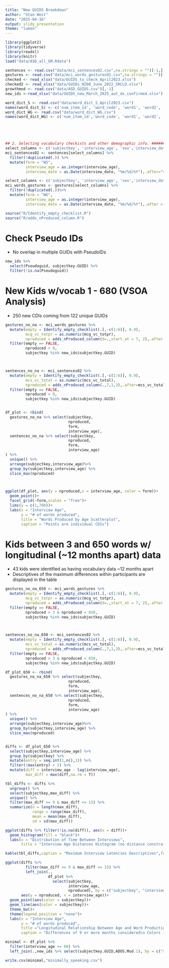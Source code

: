 ```yaml
---
title: "New GUIDS Breakdown"
author: "Stan West"
date: "2025-04-16"
output: slidy_presentation
theme: "lumen"
---
```


```r
library(ggplot2)
library(tidyverse)
library(readxl)
library(knitr)
load("data/ASD_all_GM.Rdata")

sentences <- read.csv("data/mci_sentences02.csv",na.strings = "")[-1,]
gestures <- read.csv("data/mci_words_gestures01.csv",na.strings = "")[-1,]
checked <- read_xlsx("data/GUIDS_to_check_April2023.xlsx")
checked2 <- read_xlsx("data/GUIDs_N200_June_2022_SRCLD.xlsx")
growthmod <- read.csv("data/ASD_GUIDS.csv")[,-1]
new_ids <-read_xlsx("data/GUIDS_new_March_2025_aut_dx_confirmed.xlsx")

word_dict_S <- read.csv("data/word_dict_S_April2023.csv")
names(word_dict_S) <- c('num_item_id', 'word_code', 'word1', 'word2', 'WordBank1', 'WordBank2', 'category', 'class', 'classForm', 'classEH', 'classRS','classEHse','classVerbs', 'CDI_Metadata_compatible')
word_dict_WG <- read.csv("data/word_dict_WG.csv")
names(word_dict_WG) <- c('num_item_id','word_code', 'word1', 'word2', 'WordBank1', 'WordBank2', 'category', 'class', 'classForm', 'classEH', 'classRS', 'classEHse','classVerbs', 'CDI_Metadata_compatible')





## 2. Selecting vocabulary checkists and other demographic info. ########################################
select_columns <- c('subjectkey', 'interview_age', 'sex','interview_date','mcs_vc_total','mci_sentences02_id', as.character(word_dict_S$word_code))
mci_sentences02 <- sentences[select_columns] %>%
  filter(!duplicated(.)) %>%
  mutate(form = "WS",
         interview_age = as.integer(interview_age),
         interview_date = as.Date(interview_date, "%m/%d/%Y"),.after="sex")

select_columns <- c('subjectkey', 'interview_age', 'sex','interview_date','mcg_vc_totpr','mci_words_gestures01_id', as.character(word_dict_WG$word_code))
mci_words_gestures <- gestures[select_columns] %>%
  filter(!duplicated(.))%>%
  mutate(form = "WG",
         interview_age = as.integer(interview_age),
         interview_date = as.Date(interview_date, "%m/%d/%Y"),.after = "sex")

source("R/Identify_empty_checklist.R")
source("R/adds_nProduced_column.R")

```

# Check Pseudo IDs

-   No overlap in multiple GUIDs with PseudoIDs

```r

new_ids %>% 
  select(Pseudoguid, subjectkey.GUID) %>%
  filter(!is.na(Pseudoguid)) 

```

# New Kids w/vocab 1 - 680 (VSOA Analysis)

- 250 new CDIs coming from 122 unique GUIDs

```r
gestures_no_na <- mci_words_gestures %>%
  mutate(empty = Identify_empty_checklist(.[,-c(1:6)], 0.9),
         mcg_vc_totpr = as.numeric(mcg_vc_totpr),
         nproduced = adds_nProduced_column(d=.,start_at = 7, 2),.after = mcg_vc_totpr) %>%
  filter(empty == FALSE,
         nproduced > 0,
         subjectkey %in% new_ids$subjectkey.GUID)



sentences_no_na <- mci_sentences02 %>%
  mutate(empty = Identify_empty_checklist(.[,-c(1:6)], 0.9),
         mcs_vc_total = as.numeric(mcs_vc_total),
         nproduced = adds_nProduced_column(.,7,1,3),.after=mcs_vc_total) %>%
  filter(empty == FALSE,
         nproduced > 0,
         subjectkey %in% new_ids$subjectkey.GUID) 


df_plot <- rbind(
  gestures_no_na %>% select(subjectkey,
                            nproduced,
                            form,
                            interview_age),
  sentences_no_na %>% select(subjectkey,
                            nproduced,
                            form,
                            interview_age)
) %>%
  unique() %>%
  arrange(subjectkey,interview_age)%>%
  group_by(subjectkey,interview_age) %>%
  slice_max(nproduced)



ggplot(df_plot, aes(y = nproduced,x = interview_age, color = form))+
  geom_point()+
  facet_grid(~form,scales = "free")+
  lims(y = c(1,700))+
  labs(x = "Interview Age",
       y = "# of words produced",
       title = "Words Produced by Age Scatterplot",
       caption = "Points are individual CDIs")


```

# Kids between 3 and 650 words w/ longitudinal (~12 months apart) data

- 43 kids were identified as having vocabulary data ~12 months apart
- Descriptives of the maximum differences within participants are displayed in the table

\n

```r
gestures_no_na_650 <- mci_words_gestures %>%
  mutate(empty = Identify_empty_checklist(.[,-c(1:6)], 0.9),
         mcg_vc_totpr = as.numeric(mcg_vc_totpr),
         nproduced = adds_nProduced_column(d=.,start_at = 7, 2),.after = mcg_vc_totpr) %>%
  filter(empty == FALSE,
         nproduced > 3 & nproduced < 650,
         subjectkey %in% new_ids$subjectkey.GUID)



sentences_no_na_650 <- mci_sentences02 %>%
  mutate(empty = Identify_empty_checklist(.[,-c(1:6)], 0.9),
         mcs_vc_total = as.numeric(mcs_vc_total),
         nproduced = adds_nProduced_column(.,7,1,3),.after=mcs_vc_total) %>%
  filter(empty == FALSE,
         nproduced > 3 & nproduced < 650,
         subjectkey %in% new_ids$subjectkey.GUID) 

df_plot_650 <- rbind(
  gestures_no_na_650 %>% select(subjectkey,
                            nproduced,
                            form,
                            interview_age),
  sentences_no_na_650 %>% select(subjectkey,
                            nproduced,
                            form,
                            interview_age)
) %>%
  unique() %>%
  arrange(subjectkey,interview_age)%>%
  group_by(subjectkey,interview_age) %>%
  slice_max(nproduced) 


diffs <- df_plot_650 %>%
  select(subjectkey,interview_age) %>%
  group_by(subjectkey) %>%
  mutate(entry = seq.int(1,n(),1)) %>%
  filter(!max(entry) < 2) %>%
  mutate(diff = interview_age - lag(interview_age),
         max_diff = max(diff,na.rm = T))

tbl_diffs <- diffs %>%
  ungroup() %>%
  select(subjectkey,max_diff) %>%
  unique() %>%
  filter(max_diff >= 9 & max_diff <= 15) %>%
  summarize(n = length(max_diff),
            range = range(max_diff),
            mean = mean(max_diff),
            sd = sd(max_diff))

ggplot(diffs %>% filter(!is.na(diff)), aes(x = diff))+
  geom_histogram(fill = "black")+
  labs(x = "Distribution of Time Between Interviews",
       title = "Interview Age Distances Histogram (no distance constraint)")

kable(tbl_diffs,caption = "Maximum Interview Latencies Descriptives",format = "simple")

ggplot(diffs %>% 
         filter(max_diff >= 9 & max_diff <= 15) %>%
         left_join(.,
                   df_plot %>%
                     select(subjectkey,
                            interview_age,
                            nproduced), by = c("subjectkey", "interview_age")), 
       aes(y = nproduced, x = interview_age))+
  geom_point(aes(color = subjectkey))+
  geom_line(aes(color = subjectkey))+
  theme_bw()+
  theme(legend.position = "none")+
  labs(x = "Interview Age",
       y = "# of words produced",
       title ="Longitudinal Relationship Between Age and Word Production",
       caption = "Differences of 9 or more months considered\n Colors indicate different kids")


```

```r
minimal <- df_plot %>%
  filter(interview_age >= 60) %>%
  left_join(.,new_ids %>% select(subjectkey.GUID,ADOS.Mod.1), by = c("subjectkey" = "subjectkey.GUID"))

write.csv(minimal,"minimally_speaking.csv")
```
